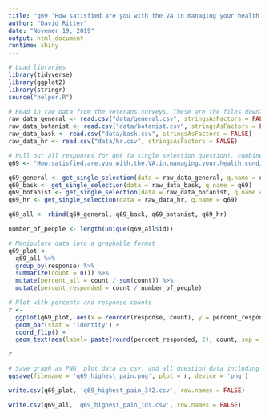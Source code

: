 ```yaml
---
title: "q69 'How satisfied are you with the VA in managing your health condition?' (Veterans)"
author: "David Ritter"
date: "Novemer 19, 2019"
output: html_document
runtime: shiny
---
```


```r
# Load libraries
library(tidyverse)
library(ggplot2)
library(stringr)
source("helper.R")
```

```r
# Read in raw data from the Veterans surveys. These are the files downloaded from survey monkey saved as a .csv
raw_data_general <- read.csv("data/general.csv", stringsAsFactors = FALSE)
raw_data_botanist <- read.csv("data/botanist.csv", stringsAsFactors = FALSE)
raw_data_bask <- read.csv("data/bask.csv", stringsAsFactors = FALSE)
raw_data_hr <- read.csv("data/hr.csv", stringsAsFactors = FALSE)
```

```r
# Pull out all responses for q69 (a single selection question), combine, then determine 'question n'
q69 <- "How.satisfied.are.you.with.the.VA.in.managing.your.health.condition."

q69_general <- get_single_selection(data = raw_data_general, q.name = q69)
q69_bask <- get_single_selection(data = raw_data_bask, q.name = q69)
q69_botanist <- get_single_selection(data = raw_data_botanist, q.name = q69)
q69_hr <- get_single_selection(data = raw_data_hr, q.name = q69)

q69_all <- rbind(q69_general, q69_bask, q69_botanist, q69_hr)

number_of_people <- length(unique(q69_all$id))
```

```r
# Manipulate data into a graphable format
q69_plot <- 
  q69_all %>%
  group_by(response) %>%
  summarize(count = n()) %>%
  mutate(percent_all = count / sum(count)) %>%
  mutate(percent_responded = count / number_of_people)
```

```r
# Plot with percents and response counts
r <- 
  ggplot(q69_plot, aes(x = reorder(response, count), y = percent_responded)) +
  geom_bar(stat = 'identity') +
  coord_flip() +
  geom_text(aes(label= paste(round(percent_responded, 2), count, sep = "***")))

r
```

```r
# Save graph as PNG, plot data as csv, and all question data including response IDs as csv (save question n and N at end of plot file as "_x.x")
ggsave(filename = 'q69_highest_pain.png', plot = r, device = 'png')

write.csv(q69_plot, 'q69_highest_pain_342.csv', row.names = FALSE)

write.csv(q69_all, 'q69_highest_pain_ids.csv', row.names = FALSE)
```